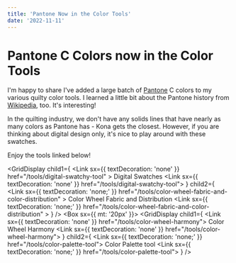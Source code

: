 ```yaml
---
title: 'Pantone Now in the Color Tools'
date: '2022-11-11'
---
```



# Pantone C Colors now in the Color Tools

I'm happy to share I've added a large batch of [Pantone](https://www.pantone.com/) C colors to my various quilty color tools.
I learned a little bit about the Pantone history from [Wikipedia](https://en.wikipedia.org/wiki/Pantone), too.
It's interesting!

In the quilting industry, we don't have any solids lines that have nearly as many colors as Pantone has - Kona gets the closest.
However, if you are thinking about digital design only, it's nice to play around with these swatches.

Enjoy the tools linked below!

<GridDisplay
  child1={
    <Box>
      <Typography component="h3">
        <Link
          sx={{ textDecoration: 'none' }}
          href="/tools/digital-swatchy-tool"
        >
          Digital Swatches
        </Link>
      </Typography>
      <Link sx={{ textDecoration: 'none' }} href="/tools/digital-swatchy-tool">
        <BlogImage src="pantone1.jpg" width="2038" height="1252" />
      </Link>
    </Box>
  }
  child2={
    <Box>
      <Typography component="h3">
        <Link
          sx={{ textDecoration: 'none;' }}
          href="/tools/color-wheel-fabric-and-color-distribution"
        >
          Color Wheel Fabric and Distribution
        </Link>
      </Typography>
      <Link
        sx={{ textDecoration: 'none;' }}
        href="/tools/color-wheel-fabric-and-color-distribution"
      >
        <BlogImage src="pantone2.jpg" width="1176" height="848" />
      </Link>
    </Box>
  }
/>
<Box sx={{ mt: '20px' }}></Box>
<GridDisplay
  child1={
    <Box>
      <Typography component="h3">
        <Link sx={{ textDecoration: 'none' }} href="/tools/color-wheel-harmony">
          Color Wheel Harmony
        </Link>
      </Typography>
      <Link sx={{ textDecoration: 'none' }} href="/tools/color-wheel-harmony">
        <BlogImage src="pantone4.jpg" width="1002" height="744" />
      </Link>
    </Box>
  }
  child2={
    <Box>
      <Typography component="h3">
        <Link sx={{ textDecoration: 'none;' }} href="/tools/color-palette-tool">
          Color Palette tool
        </Link>
      </Typography>
      <Link sx={{ textDecoration: 'none;' }} href="/tools/color-palette-tool">
        <BlogImage src="pantone3.jpg" width="2052" height="1266" />
      </Link>
    </Box>
  }
/>
